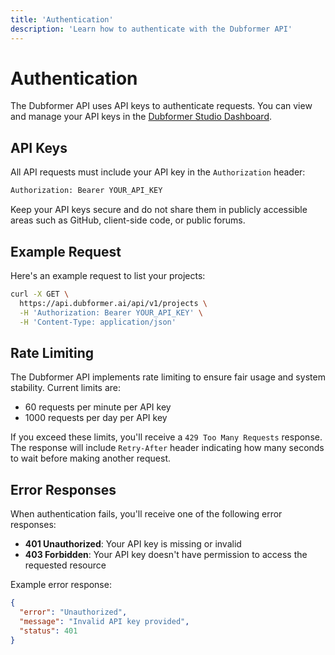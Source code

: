 ```yaml
---
title: 'Authentication'
description: 'Learn how to authenticate with the Dubformer API'
---
```


# Authentication

The Dubformer API uses API keys to authenticate requests. You can view and manage your API keys in the [Dubformer Studio Dashboard](https://studio.dubformer.ai/settings/api-keys).

## API Keys

All API requests must include your API key in the `Authorization` header:

```bash
Authorization: Bearer YOUR_API_KEY
```

<Note>
  Keep your API keys secure and do not share them in publicly accessible areas such as GitHub, client-side code, or public forums.
</Note>

## Example Request

Here's an example request to list your projects:

```bash
curl -X GET \
  https://api.dubformer.ai/api/v1/projects \
  -H 'Authorization: Bearer YOUR_API_KEY' \
  -H 'Content-Type: application/json'
```

## Rate Limiting

The Dubformer API implements rate limiting to ensure fair usage and system stability. Current limits are:

- 60 requests per minute per API key
- 1000 requests per day per API key

If you exceed these limits, you'll receive a `429 Too Many Requests` response. The response will include `Retry-After` header indicating how many seconds to wait before making another request.

## Error Responses

When authentication fails, you'll receive one of the following error responses:

- **401 Unauthorized**: Your API key is missing or invalid
- **403 Forbidden**: Your API key doesn't have permission to access the requested resource

Example error response:

```json
{
  "error": "Unauthorized",
  "message": "Invalid API key provided",
  "status": 401
}
``` 
